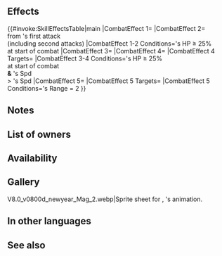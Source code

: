 {{Weapon Infobox
|tagid=SID_辰年の御子の竜石
|intID=3933
|image=wep_ac073
|exclusive=0
|weaponType=Dragonstone
|cost=200
|might=10
|range=1
|effect=At start of combat, if unit's HP ≥ 25%, grants Atk/Spd/Def/Res+4 to unit and reduces damage from foe's first attack by 20% of unit's Spd during combat ("first attack" normally means only the first strike; for effects that grant "unit attacks twice," it means the first and second strikes), and also, if unit's Spd > foe's Spd, neutralizes effects that guarantee foe's follow-up attacks and effects that prevent unit's follow-up attacks during combat. If foe's Range = 2, calculates damage using the lower of foe's Def or Res.
|required=Fire Breath+
|next=Dragon's Stone+
|promotionRarity=5
|promotionTier=1
|properties=
}}
==Effects==
{{#invoke:SkillEffectsTable|main
|CombatEffect 1={{SkillEffectText|Temporary buffs|Atk/Spd/Def/Res|4}}
|CombatEffect 2={{SkillEffectText|Damage Reduction|percent=1|20% of {{SkillTargetText|Unit}}'s Spd}}<br>from {{SkillTargetText|Foe}}'s first attack<br>(including second attacks)
|CombatEffect 1-2 Conditions={{SkillTargetText|Unit}}'s HP ≥ 25%<br>at start of combat
|CombatEffect 3={{SkillEffectText|Neutralize Prevent Follow-Ups}}
|CombatEffect 4={{SkillEffectText|Neutralize Guaranteed Follow-Ups}}
|CombatEffect 4 Targets={{SkillTargetText|Foe}}
|CombatEffect 3-4 Conditions={{SkillTargetText|Unit}}'s HP ≥ 25%<br>at start of combat<br>'''&''' {{SkillTargetText|Unit}}'s Spd<br>> {{SkillTargetText|Foe}}'s Spd
|CombatEffect 5={{SkillEffectText|Lower Def Res}}
|CombatEffect 5 Targets={{SkillTargetText|Unit}}
|CombatEffect 5 Conditions={{SkillTargetText|Foe}}'s Range = 2
}}

==Notes==
{{Temporary buffs}}
{{FlatDamageReduction}}
{{Follow-up effect neutralization}}
{{LowerDefRes}}

==List of owners==
{{Skill Hero List}}
==Availability==
{{PassiveFocusList}}
{{PassiveDistributionList}}
{{PassiveCombatManualList}}
==Gallery==
<gallery>
V8.0_v0800d_newyear_Mag_2.webp|Sprite sheet for {{St|Cute Paper Crane}}, {{St|New-Sun Stone+}} {{PAGENAME}}'s animation.
</gallery>
==In other languages==
{{OtherLanguages
|japanese=辰年の御子の竜石
|german=Drachenjahrstein
|spanishEU=Piedra vástago
|spanishLA=Dracopiedra
|french=Pierre dragon
|italian=Pietra del drago
|chineseTW=辰年御子的龍石
|portuguese=Pedra do dragão
}}
==See also==
{{See also skills|cond=Description LIKE '%reduces damage%of unit_s Spd during combat%' AND Description NOT LIKE '%reduces damage%deals damage%of unit_s Spd during combat%' AND Exclusive='1'}}
{{Weapons Navbox}}